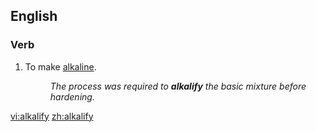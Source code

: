 ==English==

===Verb===
{{en-verb|alkalifies|alkalifying|alkalified|alkalified}}

# To make [[alkaline]].
#: ''The process was required to '''alkalify''' the basic mixture before hardening.''

[[vi:alkalify]]
[[zh:alkalify]]